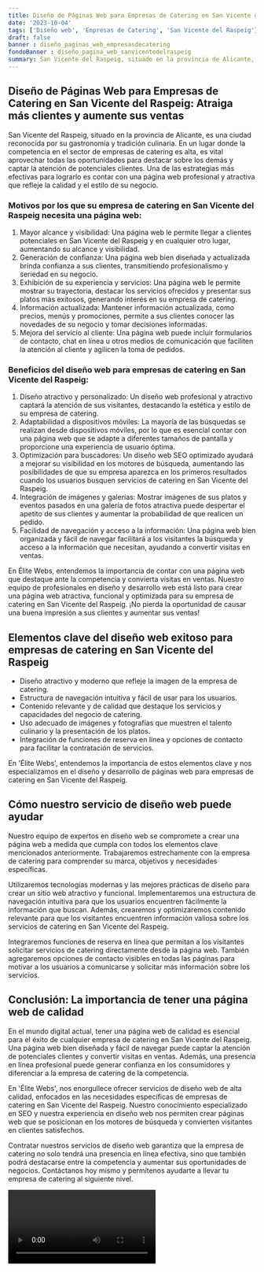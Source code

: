 ```yaml
---
title: Diseño de Páginas Web para Empresas de Catering en San Vicente del Raspeig
date: '2023-10-04'
tags: ['Diseño web', 'Empresas de Catering', 'San Vicente del Raspeig']
draft: false
banner : diseño_paginas_web_empresasdecatering
fondoBanner : diseño_pagina_web_sanvicentedelraspeig
summary: San Vicente del Raspeig, situado en la provincia de Alicante, es una ciudad reconocida por su gastronomía y tradición culinaria. En un lugar donde la competencia en el sector de empresas de catering es alta, es vital aprovechar todas las oportunidades para destacar sobre los demás y captar la atención de potenciales clientes. Una de las estrategias más efectivas para lograrlo es contar con una página web profesional y atractiva que refleje la calidad y el estilo de su negocio.
---
```


## Diseño de Páginas Web para Empresas de Catering en San Vicente del Raspeig: Atraiga más clientes y aumente sus ventas

San Vicente del Raspeig, situado en la provincia de Alicante, es una ciudad reconocida por su gastronomía y tradición culinaria. En un lugar donde la competencia en el sector de empresas de catering es alta, es vital aprovechar todas las oportunidades para destacar sobre los demás y captar la atención de potenciales clientes. Una de las estrategias más efectivas para lograrlo es contar con una página web profesional y atractiva que refleje la calidad y el estilo de su negocio.

### Motivos por los que su empresa de catering en San Vicente del Raspeig necesita una página web:

1. Mayor alcance y visibilidad: Una página web le permite llegar a clientes potenciales en San Vicente del Raspeig y en cualquier otro lugar, aumentando su alcance y visibilidad.
2. Generación de confianza: Una página web bien diseñada y actualizada brinda confianza a sus clientes, transmitiendo profesionalismo y seriedad en su negocio.
3. Exhibición de su experiencia y servicios: Una página web le permite mostrar su trayectoria, destacar los servicios ofrecidos y presentar sus platos más exitosos, generando interés en su empresa de catering.
4. Información actualizada: Mantener información actualizada, como precios, menús y promociones, permite a sus clientes conocer las novedades de su negocio y tomar decisiones informadas.
5. Mejora del servicio al cliente: Una página web puede incluir formularios de contacto, chat en línea u otros medios de comunicación que faciliten la atención al cliente y agilicen la toma de pedidos.

### Beneficios del diseño web para empresas de catering en San Vicente del Raspeig:

1. Diseño atractivo y personalizado: Un diseño web profesional y atractivo captará la atención de sus visitantes, destacando la estética y estilo de su empresa de catering.
2. Adaptabilidad a dispositivos móviles: La mayoría de las búsquedas se realizan desde dispositivos móviles, por lo que es esencial contar con una página web que se adapte a diferentes tamaños de pantalla y proporcione una experiencia de usuario óptima.
3. Optimización para buscadores: Un diseño web SEO optimizado ayudará a mejorar su visibilidad en los motores de búsqueda, aumentando las posibilidades de que su empresa aparezca en los primeros resultados cuando los usuarios busquen servicios de catering en San Vicente del Raspeig.
4. Integración de imágenes y galerías: Mostrar imágenes de sus platos y eventos pasados en una galería de fotos atractiva puede despertar el apetito de sus clientes y aumentar la probabilidad de que realicen un pedido.
5. Facilidad de navegación y acceso a la información: Una página web bien organizada y fácil de navegar facilitará a los visitantes la búsqueda y acceso a la información que necesitan, ayudando a convertir visitas en ventas.

En Élite Webs, entendemos la importancia de contar con una página web que destaque ante la competencia y convierta visitas en ventas. Nuestro equipo de profesionales en diseño y desarrollo web está listo para crear una página web atractiva, funcional y optimizada para su empresa de catering en San Vicente del Raspeig. ¡No pierda la oportunidad de causar una buena impresión a sus clientes y aumentar sus ventas!

<GifSeo />

<Cta />

## Elementos clave del diseño web exitoso para empresas de catering en San Vicente del Raspeig

- Diseño atractivo y moderno que refleje la imagen de la empresa de catering.
- Estructura de navegación intuitiva y fácil de usar para los usuarios.
- Contenido relevante y de calidad que destaque los servicios y capacidades del negocio de catering.
- Uso adecuado de imágenes y fotografías que muestren el talento culinario y la presentación de los platos.
- Integración de funciones de reserva en línea y opciones de contacto para facilitar la contratación de servicios.

En 'Élite Webs', entendemos la importancia de estos elementos clave y nos especializamos en el diseño y desarrollo de páginas web para empresas de catering en San Vicente del Raspeig.

## Cómo nuestro servicio de diseño web puede ayudar

Nuestro equipo de expertos en diseño web se compromete a crear una página web a medida que cumpla con todos los elementos clave mencionados anteriormente. Trabajaremos estrechamente con la empresa de catering para comprender su marca, objetivos y necesidades específicas.

Utilizaremos tecnologías modernas y las mejores prácticas de diseño para crear un sitio web atractivo y funcional. Implementaremos una estructura de navegación intuitiva para que los usuarios encuentren fácilmente la información que buscan. Además, crearemos y optimizaremos contenido relevante para que los visitantes encuentren información valiosa sobre los servicios de catering en San Vicente del Raspeig.

Integraremos funciones de reserva en línea que permitan a los visitantes solicitar servicios de catering directamente desde la página web. También agregaremos opciones de contacto visibles en todas las páginas para motivar a los usuarios a comunicarse y solicitar más información sobre los servicios.

## Conclusión: La importancia de tener una página web de calidad

En el mundo digital actual, tener una página web de calidad es esencial para el éxito de cualquier empresa de catering en San Vicente del Raspeig. Una página web bien diseñada y fácil de navegar puede captar la atención de potenciales clientes y convertir visitas en ventas. Además, una presencia en línea profesional puede generar confianza en los consumidores y diferenciar a la empresa de catering de la competencia.

En 'Élite Webs', nos enorgullece ofrecer servicios de diseño web de alta calidad, enfocados en las necesidades específicas de empresas de catering en San Vicente del Raspeig. Nuestro conocimiento especializado en SEO y nuestra experiencia en diseño web nos permiten crear páginas web que se posicionan en los motores de búsqueda y convierten visitantes en clientes satisfechos.

Contratar nuestros servicios de diseño web garantiza que la empresa de catering no solo tendrá una presencia en línea efectiva, sino que también podrá destacarse entre la competencia y aumentar sus oportunidades de negocios. Contáctanos hoy mismo y permítenos ayudarte a llevar tu empresa de catering al siguiente nivel.

<Video />

<CtaBot job='Empresas de Catering' city='San Vicente del Raspeig'/>

<Gmaps query='San Vicente del Raspeig+españa+maps' />